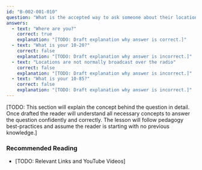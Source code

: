 ```yaml
---
id: "B-002-001-010"
question: "What is the accepted way to ask someone about their location when using a repeater?"
answers:
  - text: "Where are you?"
    correct: true
    explanation: "[TODO: Draft explanation why answer is correct.]"
  - text: "What is your 10-20?"
    correct: false
    explanation: "[TODO: Draft explanation why answer is incorrect.]"
  - text: "Locations are not normally broadcast over the radio"
    correct: false
    explanation: "[TODO: Draft explanation why answer is incorrect.]"
  - text: "What is your 10-85?"
    correct: false
    explanation: "[TODO: Draft explanation why answer is incorrect.]"
---
```


[TODO: This section will explain the concept behind the question in detail. Once drafted the reader will understand all necessary concepts to answer the question confidently and correctly. The lesson will follow pedagogy best-practices and assume the reader is starting with no previous knowledge.]

### Recommended Reading

- [TODO: Relevant Links and YouTube Videos]
